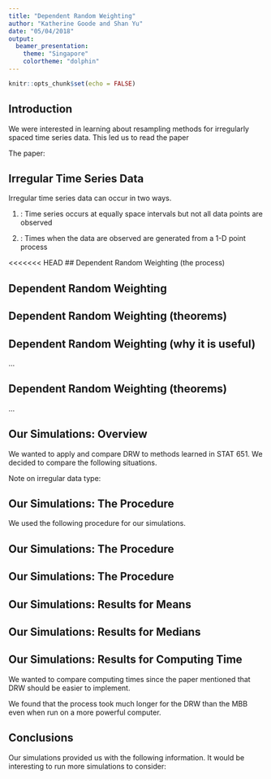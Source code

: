 ```yaml
---
title: "Dependent Random Weighting"
author: "Katherine Goode and Shan Yu"
date: "05/04/2018"
output:
  beamer_presentation:
    theme: "Singapore"
    colortheme: "dolphin"
---
```


```r
knitr::opts_chunk$set(echo = FALSE)
```

## Introduction

We were interested in learning about resampling methods for irregularly spaced time series data. This led us to read the paper

\begin{quote}
"The Dependent Random Weighting" (2015) by Srijan Sengupta, Xiaofeng Shao, and Yingchuan Wang.
\end{quote}

The paper:
\begin{itemize}
\item Introduces a method that assigns random weights to the irregular time series data 
\vspace{0.25cm}
\item Weights are created using a dependence structure that mimics that of the observed data 
\end{itemize}

## Irregular Time Series Data

Irregular time series data can occur in two ways.

\vspace{0.25cm}

(1) \textbf{Missing Values}: Time series occurs at equally space intervals but not all data points are observed

\begin{center}
\includegraphics[height = 0.8cm]{./images/missing}
\end{center}

\vspace{0.25cm}

(2) \textbf{Unequal Intervals}: Times when the data are observed are generated from a 1-D point process

\begin{center}
\includegraphics[height = 0.8cm]{./images/unequal}
\end{center}

<<<<<<< HEAD
## Dependent Random Weighting (the process)
\begin{itemize}
\item A stationary time series $\{X_t\}_{t \in \mathbb{Z}}.$ And the parameter of interest is $\theta=T(F)$, where $T$ is a given function and $F$ is the marginal distribution of $\{X_t\}$.
\vspace{0.25cm}
\item The estimator of $\theta$ is $\widehat{\theta_n}=T(F_n)$, where $F_n$ is the empirical distribution function based on observations $\{X_{t_j}\}_{j=1}^n$ and $t_j$ are the time points at which the data are observed. 
\vspace{0.25cm}
\item The random weighted empirical distribution $F_n^{\ast}$ is defined as 
$$F_n^{\ast}(x)=\sum_{i=1}^nw(t_i)I(X_{t_i} \leq x),$$
where $\{w(t_i)\}_{i=1}^n$ are the random weights.
\end{itemize}

## Dependent Random Weighting
\begin{itemize}
\item The bootstrap sample is $$\widehat{\theta}_{n,DRW}^{\ast}=T(F^{\ast}_n).$$
\item \textbf{Example:} If we are interest in the marginal expectation of $X_t$, then we have 
$$\bar{X}_{n,DRW}^{\ast}=\sum_{j=1}^{n}w(t_j)X_{t_j}.$$


\end{itemize}

## Dependent Random Weighting (theorems)
\vspace{-0.2in}
\begin{itemize}
\item Assume the random weights $\{w(t_i)\}_{i=1}^n$ take the form
$$w(t_i)=\frac{Z(t_i)}{\sum_{i=1}^nZ(t_i)}.$$
\item $Z(t_i)$ are a realization from a \textbf{non-negative} and \textbf{$l-$dependent} process $Z(t),~t \in R$. 
\vspace{0.25cm}
\item \textbf{Example:} 
$Z(t_i)=(Y(t_i)+c)^2$, where $\{Y(t_i)\}_{i=1}^n \sim N(0,\Sigma)$. $\Sigma$ is a $n \times n$ matrix with $\Sigma(i, j)=W\left(\frac{t_i-t_j}{l}\right)$, where $W(\cdot)$ is a symmetric kernel function.
\begin{center}
\includegraphics[height = 2cm]{./images/BartlettWindor.pdf}
\end{center}
\end{itemize}
## Dependent Random Weighting (why it is useful)
...

## Dependent Random Weighting (theorems)
...

## Our Simulations: Overview

We wanted to apply and compare DRW to methods learned in STAT 651. We decided to compare the following situations.

\begin{itemize}
\item \textbf{Methods}: DRW versus MBB
\vspace{0.25cm}
\item \textbf{Data}: MA versus AR time series
\vspace{0.25cm}
\item \textbf{Estimators}: mean versus median
\vspace{0.25cm}
\item \textbf{Bandwidth}: block size versus $l$-dependence
\end{itemize}

Note on irregular data type:
\begin{itemize}
\item Paper used unequal time intervals (type 2)
\vspace{0.25cm}
\item We used equal time intervals with missing values (type 1)
\end{itemize}

## Our Simulations: The Procedure

We used the following procedure for our simulations.

\begin{enumerate}
\item \textbf{Generate irregular time series of size $n=400$.}
\vspace{0.25cm}
\begin{enumerate}
\item[(i)] Simulate $Y_t$ for $t=1,...,n$ from
\begin{itemize}
\item an MA(2) process with $\mu=0$, $\theta_1=-1$, and $\theta_2=0.7$ or
\item an AR(2) process with $\mu=0$, $\phi_1=-0.1$, or $\phi_2=0.6$.
\end{itemize}
\item[(ii)] Assign a weight $\omega_t$ to $Y_t$ where
  $$\omega_t=\sin\left(\frac{\pi \cdot t}{n}\right).$$
\item[(iii)] Generate $X_t\sim binomial(\omega_t)$ for $t=1,...,n$.
\item[(iv)] Let
  $$X_t=\begin{cases} Y_t & \mbox{ if } X_t=1 \\ \mbox{missing} & \mbox{ if } X_t=0
  \end{cases}$$
for $t=1,...,n$.
\item[(v)] Re-index the non-missing $X_t$ as $X_i$ for $i$ from $1$ to $n_j$ and use as the observed sample.
\end{enumerate}
\end{enumerate}

## Our Simulations: The Procedure

\begin{enumerate}
\item[2.] \textbf{Let $\ell=1$, and apply the resampling method to $K=1000$ samples.}
\vspace{0.25cm}
\begin{itemize}
\item MBB: Draw block bootstrap samples from $X_1,...,X_{n_j}$ with blocks of size $b=\ell$. (ignores missing values)
\vspace{0.1cm}
\item DRW: Randomly assign weights to $X_1,...,X_{n_j}$ using the method from the paper assuming $m$-dependence with $m=\ell$.
\end{itemize}
\vspace{0.25cm}
\item[3.] \textbf{Compute the mean and median from the $K$ samples.}
\vspace{0.25cm}
\item[4.] \textbf{Use the distributions of means and medians to compute evaluative measures.}
\vspace{0.25cm}
\begin{itemize}
\item Determine if the 95\% confidence interval contains the true value. (True process medians were approximated using 100,000 Monte Carlo simulations.)
\vspace{0.1cm}
\item Compute the standard deviation of the distribution. (Denote this as $\sigma_{n_j}^{(j)}/\sqrt{n_j}$.)
\end{itemize}
\end{enumerate}

## Our Simulations: The Procedure

\begin{enumerate}
\item[5.] \textbf{Repeat steps 1 to 4 for $M=500$ times.}
\vspace{0.25cm}
\item[6.] \textbf{Compute final evaluative measures.}
\vspace{0.25cm}
\begin{itemize}
\item Coverage rate for both the mean and median
\vspace{0.1cm}
\item Normalized MSE: 
  $$\frac{1}{M}\sum_{j=1}^M\left(\frac{n_j\sigma_{n_j}^{(j)}}{n\sigma_n}-1\right)^2$$
where $\sigma_n=\sqrt{n}Var(\hat{\theta}_n)$ with $\hat{\theta}_n$ denoting the estimator of interest, was approximated using 100,000 Monte Carlo simulations for both the mean and median
\end{itemize}
\vspace{0.25cm}
\item[7.] \textbf{Repeat steps 1 to 6 for $\ell=2,...,10$.}
\end{enumerate}

## Our Simulations: Results for Means

\begin{center}
\includegraphics[height = 3in]{./images/resmean.pdf}
\end{center}

## Our Simulations: Results for Medians

\begin{center}
\includegraphics[height = 3in]{./images/resmedian.pdf}
\end{center}

## Our Simulations: Results for Computing Time

We wanted to compare computing times since the paper mentioned that DRW should be easier to implement.
\begin{itemize}
\item MBB simulations run on a personal computer
\item DRW simulations run on the ISU Condo Cluster
\end{itemize}
We found that the process took much longer for the DRW than the MBB even when run on a more powerful computer.

\vspace{0.25cm}

\begin{center}
\begin{table}
\begin{tabular}{ccc}
\hline
& MBB (personal computer) & DRW (ISU Condo) \\
\hline
AR & 24.9 & \\
MA & 24.6 & \\
\hline
\end{tabular}
\caption{Computing times (in minutes) for full simulation process within a category}
\end{table}
\end{center}

## Conclusions

Our simulations provided us with the following information.
\begin{itemize}
\item DRW results were...than MBB results
\item DRW took more computation time than MBB
\end{itemize}

It would be interesting to run more simulations to consider:
\begin{itemize}
\item Would results change if different parameters were used to simulate AR and MA processes?
\item How would different amounts or locations of missingness affect the results?
\item Would different sample sizes affect the results?
\end{itemize}
